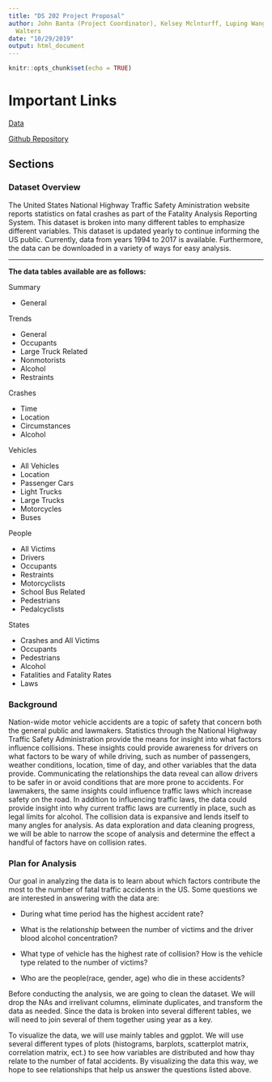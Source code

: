 ```yaml
---
title: "DS 202 Project Proposal"
author: John Banta (Project Coordinator), Kelsey Mclnturff, Luping Wang, and Brenna
  Walters
date: "10/29/2019"
output: html_document
---
```


```r
knitr::opts_chunk$set(echo = TRUE)
```

# Important Links

[Data](https://www-fars.nhtsa.dot.gov/Trends/TrendsGeneral.aspx)

[Github Repository](https://github.com/jdbanta/DS202_Final_Project)

## Sections {.tabset}

### Dataset Overview

The United States National Highway Traffic Safety Aministration website reports statistics on fatal crashes as part of the Fatality Analysis Reporting System. This dataset is broken into many different tables to emphasize different variables. This dataset is updated yearly to continue informing the US public. Currently, data from years 1994 to 2017 is available. Furthermore, the data can be downloaded in a variety of ways for easy analysis.

***

**The data tables available are as follows:**
 
 
Summary

* General

Trends

* General
* Occupants
* Large Truck Related
* Nonmotorists
* Alcohol
* Restraints

Crashes

* Time
* Location
* Circumstances
* Alcohol
  
Vehicles

* All Vehicles
* Location
* Passenger Cars
* Light Trucks
* Large Trucks
* Motorcycles
* Buses
  
People

* All Victims
* Drivers
* Occupants
* Restraints
* Motorcyclists
* School Bus Related
* Pedestrians
* Pedalcyclists
  
States

* Crashes and All Victims
* Occupants
* Pedestrians
* Alcohol
* Fatalities and Fatality Rates
* Laws


### Background

Nation-wide motor vehicle accidents are a topic of safety that concern both the general public and lawmakers. Statistics through the National Highway Traffic Safety Administration provide the means for insight into what factors influence collisions. These insights could provide awareness for drivers on what factors to be wary of while driving, such as number of passengers, weather conditions, location, time of day, and other variables that the data provide. Communicating the relationships the data reveal can allow drivers to be safer in or avoid conditions that are more prone to accidents. For lawmakers, the same insights could influence traffic laws which increase safety on the road. In addition to influencing traffic laws, the data could provide insight into why current traffic laws are currently in place, such as legal limits for alcohol. The collision data is expansive and lends itself to many angles for analysis. As data exploration and data cleaning progress, we will be able to narrow the scope of analysis and determine the effect a handful of factors have on collision rates.

### Plan for Analysis

Our goal in analyzing the data is to learn about which factors contribute the most to the number of fatal traffic accidents in the US. Some questions we are interested in answering with the data are:

* During what time period has the highest accident rate?

* What is the relationship between the number of victims and the driver blood alcohol concentration?

* What type of vehicle has the highest rate of collision? How is the vehicle type related to the number of victims?

* Who are the people(race, gender, age) who die in these accidents?


Before conducting the analysis, we are going to clean the dataset. We will drop the NAs and irrelivant columns, eliminate duplicates, and transform the data as needed. Since the data is broken into several different tables, we will need to join several of them together using year as a key.

To visualize the data, we will use mainly tables and ggplot. We will use several different types of plots (histograms, barplots, scatterplot matrix, correlation matrix, ect.) to see how variables are distributed and how thay relate to the number of fatal accidents. By visualizing the data this way, we hope to see relationships that help us answer the questions listed above.


